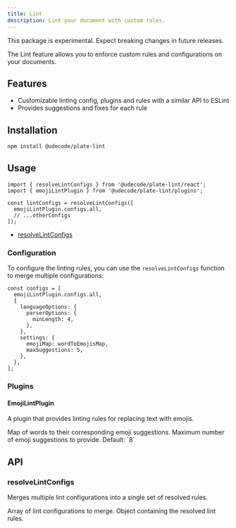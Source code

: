 ```yaml
---
title: Lint
description: Lint your document with custom rules.
---
```


<Callout>

This package is experimental. Expect breaking changes in future releases.

</Callout>

<ComponentPreview name="lint-emoji-demo" />

<PackageInfo>

The Lint feature allows you to enforce custom rules and configurations on your documents.

## Features

- Customizable linting config, plugins and rules with a similar API to ESLint
- Provides suggestions and fixes for each rule

</PackageInfo>

## Installation

```bash
npm install @udecode/plate-lint
```

## Usage

```tsx
import { resolveLintConfigs } from '@udecode/plate-lint/react';
import { emojiLintPlugin } from '@udecode/plate-lint/plugins';

const lintConfigs = resolveLintConfigs([
  emojiLintPlugin.configs.all,
  // ...otherConfigs
]);
```

- [resolveLintConfigs](/docs/components/resolve-lint-configs)

### Configuration

To configure the linting rules, you can use the `resolveLintConfigs` function to merge multiple configurations:

```tsx
const configs = [
  emojiLintPlugin.configs.all,
  {
    languageOptions: {
      parserOptions: {
        minLength: 4,
      },
    },
    settings: {
      emojiMap: wordToEmojisMap,
      maxSuggestions: 5,
    },
  },
];
```

### Plugins

#### EmojiLintPlugin

A plugin that provides linting rules for replacing text with emojis.

<APIOptions>
<APIItem name="emojiMap" type="Map<string, { emoji: string }[]>">
Map of words to their corresponding emoji suggestions.
</APIItem>
<APIItem name="maxSuggestions" type="number">
Maximum number of emoji suggestions to provide. Default: `8`
</APIItem>
</APIOptions>

## API

### resolveLintConfigs

Merges multiple lint configurations into a single set of resolved rules.

<APIParameters>
  <APIItem name="configs" type="LintConfigArray">
    Array of lint configurations to merge.
  </APIItem>
</APIParameters>

<APIReturns>
  <APIItem name="ResolvedLintRules">
    Object containing the resolved lint rules.
  </APIItem>
</APIReturns>
